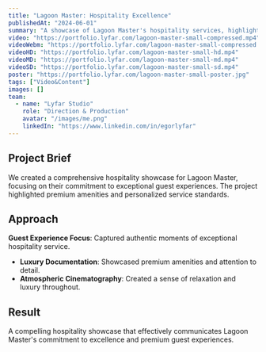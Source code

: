 ```yaml
---
title: "Lagoon Master: Hospitality Excellence"
publishedAt: "2024-06-01"
summary: "A showcase of Lagoon Master's hospitality services, highlighting exceptional guest experiences and premium amenities."
video: "https://portfolio.lyfar.com/lagoon-master-small-compressed.mp4"
videoWebm: "https://portfolio.lyfar.com/lagoon-master-small-compressed.webm"
videoHD: "https://portfolio.lyfar.com/lagoon-master-small-hd.mp4"
videoMD: "https://portfolio.lyfar.com/lagoon-master-small-md.mp4"
videoSD: "https://portfolio.lyfar.com/lagoon-master-small-sd.mp4"
poster: "https://portfolio.lyfar.com/lagoon-master-small-poster.jpg"
tags: ["Video&Content"]
images: []
team:
  - name: "Lyfar Studio"
    role: "Direction & Production"
    avatar: "/images/me.png"
    linkedIn: "https://www.linkedin.com/in/egorlyfar"
---
```


## Project Brief

We created a comprehensive hospitality showcase for Lagoon Master, focusing on their commitment to exceptional guest experiences. The project highlighted premium amenities and personalized service standards.

## Approach

**Guest Experience Focus**: Captured authentic moments of exceptional hospitality service.
- **Luxury Documentation**: Showcased premium amenities and attention to detail.
- **Atmospheric Cinematography**: Created a sense of relaxation and luxury throughout.

## Result

A compelling hospitality showcase that effectively communicates Lagoon Master's commitment to excellence and premium guest experiences.
